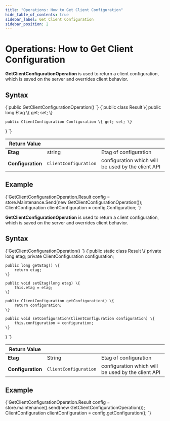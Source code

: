 ---
title: "Operations: How to Get Client Configuration"
hide_table_of_contents: true
sidebar_label: Get Client Configuration
sidebar_position: 2
---




# Operations: How to Get Client Configuration
<LanguageSwitcher supportedLanguages={supportedLanguages} />
<LanguageContent language="csharp">


**GetClientConfigurationOperation** is used to return a client configuration, which is saved on the server and overrides client behavior. 

## Syntax

<TabItem value="config_1_0" label="config_1_0">
<CodeBlock language="csharp">
{`public GetClientConfigurationOperation()
`}
</CodeBlock>
</TabItem>

<TabItem value="config_1_1" label="config_1_1">
<CodeBlock language="csharp">
{`public class Result
\{
    public long Etag \{ get; set; \}

    public ClientConfiguration Configuration \{ get; set; \}
\}
`}
</CodeBlock>
</TabItem>

| Return Value | | |
| ------------- | ----- | ---- |
| **Etag** | string | Etag of configuration |
| **Configuration** | `ClientConfiguration` | configuration which will be used by the client API |

## Example

<TabItem value="config_1_2" label="config_1_2">
<CodeBlock language="csharp">
{`GetClientConfigurationOperation.Result config = store.Maintenance.Send(new GetClientConfigurationOperation());
ClientConfiguration clientConfiguration = config.Configuration;
`}
</CodeBlock>
</TabItem>


</LanguageContent>
<LanguageContent language="java">


**GetClientConfigurationOperation** is used to return a client configuration, which is saved on the server and overrides client behavior. 

## Syntax

<TabItem value="config_1_0" label="config_1_0">
<CodeBlock language="java">
{`GetClientConfigurationOperation()
`}
</CodeBlock>
</TabItem>

<TabItem value="config_1_1" label="config_1_1">
<CodeBlock language="java">
{`public static class Result \{
    private long etag;
    private ClientConfiguration configuration;

    public long getEtag() \{
        return etag;
    \}

    public void setEtag(long etag) \{
        this.etag = etag;
    \}

    public ClientConfiguration getConfiguration() \{
        return configuration;
    \}

    public void setConfiguration(ClientConfiguration configuration) \{
        this.configuration = configuration;
    \}
\}
`}
</CodeBlock>
</TabItem>

| Return Value | | |
| ------------- | ----- | ---- |
| **Etag** | String | Etag of configuration |
| **Configuration** | `ClientConfiguration` | configuration which will be used by the client API |

## Example

<TabItem value="config_1_2" label="config_1_2">
<CodeBlock language="java">
{`GetClientConfigurationOperation.Result config
    = store.maintenance().send(new GetClientConfigurationOperation());
ClientConfiguration clientConfiguration = config.getConfiguration();
`}
</CodeBlock>
</TabItem>


</LanguageContent>

<!---
### Studio
- [Client Configuration](../../../../studio/server/client-configuration)

### Operations
- [What are Operations](../../../../client-api/operations/what-are-operations)
- [How to Put Client Configuration](../../../../client-api/operations/maintenance/configuration/put-client-configuration)
- [How to Get Server-Wide Client Configuration](../../../../client-api/operations/server-wide/configuration/get-serverwide-client-configuration)
- [How to Put Server-Wide Client Configuration](../../../../client-api/operations/server-wide/configuration/put-serverwide-client-configuration)


-->
